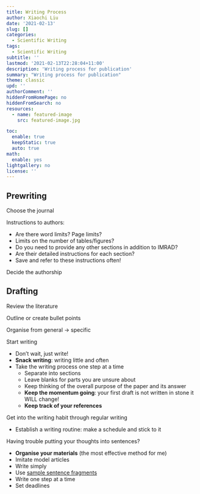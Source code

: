 ```yaml
---
title: Writing Process
author: Xiaochi Liu
date: '2021-02-13'
slug: []
categories:
  - Scientific Writing
tags:
  - Scientific Writing
subtitle: ''
lastmod: '2021-02-13T22:28:04+11:00'
description: 'Writing process for publication'
summary: "Writing process for publication"
theme: classic
upd: ''
authorComment: ''
hiddenFromHomePage: no
hiddenFromSearch: no
resources:
  - name: featured-image
    src: featured-image.jpg

toc:
  enable: true
  keepStatic: true
  auto: true
math:
  enable: yes
lightgallery: no
license: ''
---
```




## Prewriting

Choose the journal

Instructions to authors:

* Are there word limits? Page limits?
* Limits on the number of tables/figures?
* Do you need to provide any other sections in addition to IMRAD?
* Are their detailed instructions for each section?
* Save and refer to these instructions often!

Decide the authorship


## Drafting

Review the literature

Outline or create bullet points

Organise from general -> specific

Start writing

* Don't wait, just write!
* **Snack writing**: writing little and often
* Take the writing process one step at a time
    - Separate into sections
    - Leave blanks for parts you are unsure about
    - Keep thinking of the overall purpose of the paper and its answer
    - **Keep the momentum going**: your first draft is not written in stone it WILL change!
    - **Keep track of your references**

Get into the writing habit through regular writing

* Establish a writing routine: make a schedule and stick to it

Having trouble putting your thoughts into sentences?

* **Organise your materials** (the most effective method for me)
* Imitate model articles
* Write simply
* Use [sample sentence fragments](http://www.phrasebank.manchester.ac.uk/)
* Write one step at a time
* Set deadlines
